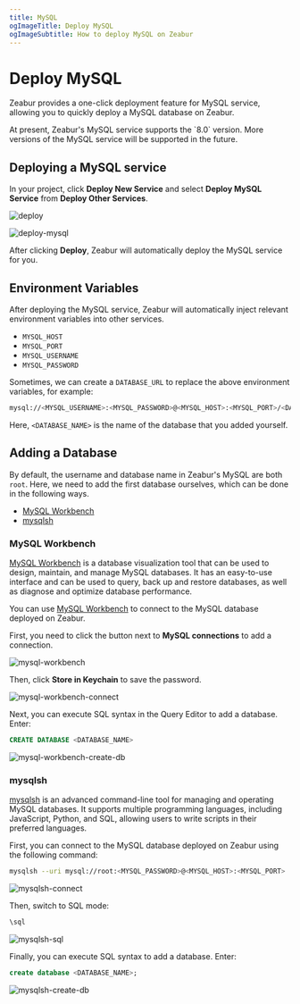 ```yaml
---
title: MySQL
ogImageTitle: Deploy MySQL
ogImageSubtitle: How to deploy MySQL on Zeabur
---
```



# Deploy MySQL

Zeabur provides a one-click deployment feature for MySQL service, allowing you to quickly deploy a MySQL database on Zeabur.

<Callout type="info" emoji="ℹ️">
  At present, Zeabur's MySQL service supports the `8.0` version. More versions
  of the MySQL service will be supported in the future.
</Callout>

## Deploying a MySQL service

In your project, click **Deploy New Service** and select **Deploy MySQL Service** from **Deploy Other Services**.

![deploy](/framework/deploy.png)

![deploy-mysql](/databases/deploy-mysql.en-US.png)

After clicking **Deploy**, Zeabur will automatically deploy the MySQL service for you.

## Environment Variables

After deploying the MySQL service, Zeabur will automatically inject relevant environment variables into other services.

- `MYSQL_HOST`
- `MYSQL_PORT`
- `MYSQL_USERNAME`
- `MYSQL_PASSWORD`

Sometimes, we can create a `DATABASE_URL` to replace the above environment variables, for example:

```bash copy
mysql://<MYSQL_USERNAME>:<MYSQL_PASSWORD>@<MYSQL_HOST>:<MYSQL_PORT>/<DATABASE_NAME>
```

Here, `<DATABASE_NAME>` is the name of the database that you added yourself.

## Adding a Database

By default, the username and database name in Zeabur's MySQL are both `root`. Here, we need to add the first database ourselves, which can be done in the following ways.

- [MySQL Workbench](#mysql-workbench)
- [mysqlsh](#mysqlsh)

### MySQL Workbench

[MySQL Workbench](https://www.mysql.com/products/workbench/) is a database visualization tool that can be used to design, maintain, and manage MySQL databases. It has an easy-to-use interface and can be used to query, back up and restore databases, as well as diagnose and optimize database performance.

You can use [MySQL Workbench](https://www.mysql.com/products/workbench/) to connect to the MySQL database deployed on Zeabur.

First, you need to click the button next to **MySQL connections** to add a connection.

![mysql-workbench](/databases/mysql/mysql-workbench.png)

Then, click **Store in Keychain** to save the password.

![mysql-workbench-connect](/databases/mysql/mysql-workbench-connect.png)

Next, you can execute SQL syntax in the Query Editor to add a database. Enter:

```sql copy
CREATE DATABASE <DATABASE_NAME>
```

![mysql-workbench-create-db](/databases/mysql/mysql-workbench-create-db.png)

### mysqlsh

[mysqlsh](https://dev.mysql.com/doc/mysql-shell/8.0/en/) is an advanced command-line tool for managing and operating MySQL databases. It supports multiple programming languages, including JavaScript, Python, and SQL, allowing users to write scripts in their preferred languages.

First, you can connect to the MySQL database deployed on Zeabur using the following command:

```bash copy
mysqlsh --uri mysql://root:<MYSQL_PASSWORD>@<MYSQL_HOST>:<MYSQL_PORT>
```

![mysqlsh-connect](/databases/mysql/mysqlsh-connect.png)

Then, switch to SQL mode:

```bash copy
\sql
```

![mysqlsh-sql](/databases/mysql/mysqlsh-sql.png)

Finally, you can execute SQL syntax to add a database. Enter:

```sql copy
create database <DATABASE_NAME>;
```

![mysqlsh-create-db](/databases/mysql/mysqlsh-create-db.png)

